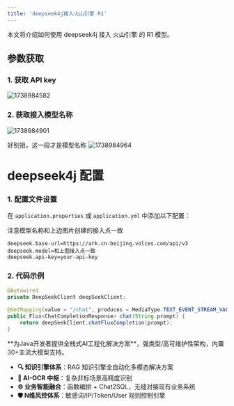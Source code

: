 ```yaml
---
title: 'deepseek4j接入火山引擎 R1'
---
```


本文将介绍如何使用 deepseek4j 接入 火山引擎 的 R1 模型。


## 参数获取

### 1. 获取 API key

<img src='https://minio.pigx.vip/oss/202502/1738984582.png' alt='1738984582'/>

### 2. 获取接入模型名称

<img src='https://minio.pigx.vip/oss/202502/1738984901.png' alt='1738984901'/>

<Warning>好别扭，这一段才是模型名称</Warning>
<img src='https://minio.pigx.vip/oss/202502/1738984964.png' alt='1738984964'/>


# deepseek4j 配置

### 1. 配置文件设置

在 `application.properties` 或 `application.yml` 中添加以下配置：

<Warning>注意模型名称和上边图片创建的接入点一致</Warning>


```properties
deepseek.base-url=https://ark.cn-beijing.volces.com/api/v3
deepseek.model=和上图接入点一致
deepseek.api-key=your-api-key
```

### 2. 代码示例

```java
@Autowired
private DeepSeekClient deepSeekClient;

@GetMapping(value = "/chat", produces = MediaType.TEXT_EVENT_STREAM_VALUE)
public Flux<ChatCompletionResponse> chat(String prompt) {
    return deepSeekClient.chatFluxCompletion(prompt);
}
```

<Card title="PIG AI应用开发平台 | 适合中大型企业构建自主可控的AI中台" icon="link" href="https://ai.pig4cloud.com">
**为Java开发者提供全栈式AI工程化解决方案**，强类型/高可维护性架构，内置30+主流大模型支持。

- **🔍 知识引擎体系**：RAG 知识引擎全自动化多模态解决方案
- **📝 AI-OCR 中枢**：复杂非标场景高精度识别
- **⚙️ 业务智能融合**：函数编排 + Chat2SQL，无缝对接现有业务系统
- **🛡️ N维风控体系**：敏感词/IP/Token/User 规则控制引擎
</Card>

